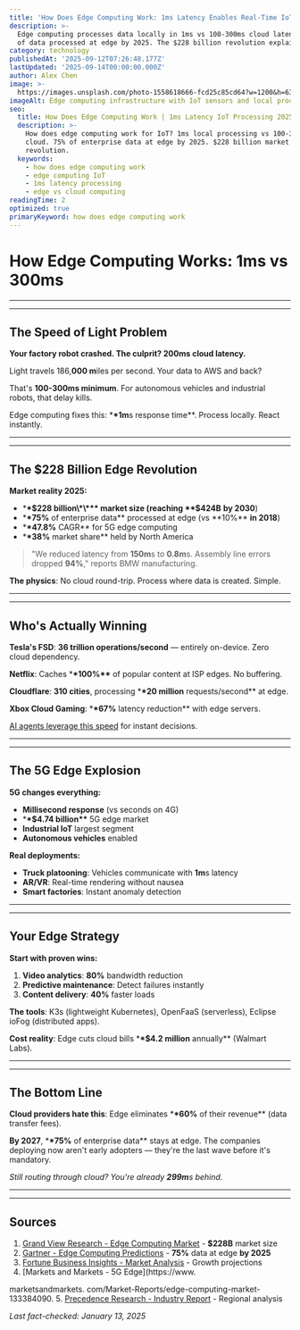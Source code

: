 ```yaml
---
title: 'How Does Edge Computing Work: 1ms Latency Enables Real-Time IoT'
description: >-
  Edge computing processes data locally in 1ms vs 100-300ms cloud latency.  75%
  of data processed at edge by 2025. The $228 billion revolution explained.
category: technology
publishedAt: '2025-09-12T07:26:48.177Z'
lastUpdated: '2025-09-14T00:00:00.000Z'
author: Alex Chen
image: >-
  https://images.unsplash.com/photo-1558618666-fcd25c85cd64?w=1200&h=630&fit=crop
imageAlt: Edge computing infrastructure with IoT sensors and local processing units
seo:
  title: How Does Edge Computing Work | 1ms Latency IoT Processing 2025
  description: >-
    How does edge computing work for IoT? 1ms local processing vs 100-300ms
    cloud. 75% of enterprise data at edge by 2025. $228 billion market
    revolution.
  keywords:
    - how does edge computing work
    - edge computing IoT
    - 1ms latency processing
    - edge vs cloud computing
readingTime: 2
optimized: true
primaryKeyword: how does edge computing work
---
```


# How Edge Computing Works: **1m**s vs **300m**s

---

---

## The Speed of Light Problem

**Your factory robot crashed. The culprit? **200m**s cloud latency.**

Light travels 186,**000 m**iles per second. Your data to AWS and back?

That's **100-**300m**s minimum**. For autonomous vehicles and industrial robots, that delay kills.

Edge computing fixes this: \***\*1m**s response time\*\*. Process locally. React instantly.

---

---

## The **$228 Billion** Edge Revolution

**Market reality 2025:**

- \***\*$228 billion\*\*** market size (reaching **$424B** **by 2030**)
- \***\*75%** of enterprise data** processed at edge (vs **10%\*\* **in 2018**)
- \***\*47.8%** CAGR\*\* for 5G edge computing
- \***\*38%** market share\*\* held by North America

>

> "We reduced latency from **150m**s to **0.8m**s. Assembly line errors dropped **94%**,"
> reports BMW manufacturing.

**The physics**: No cloud round-trip. Process where data is created. Simple.

---

---

## Who's Actually Winning

**Tesla's FSD**: **36 trillion operations/second** — entirely on-device. Zero cloud dependency.

**Netflix**: Caches \***\*100%\*\*** of popular content at ISP edges. No buffering.

**Cloudflare**: **310 cities**, processing \***\*20 million** requests/second\*\* at edge.

**Xbox Cloud Gaming**: \***\*67%** latency reduction\*\* with edge servers.

[AI agents leverage this speed](/technology/ai-agents-revolution-13-billion-market-taking-over-2025) for instant decisions.

---

---

## The 5G Edge Explosion

**5G changes everything:**

- **Millisecond response** (vs seconds on 4G)
- \***\*$4.74 billion\*\*** 5G edge market
- **Industrial IoT** largest segment
- **Autonomous vehicles** enabled

**Real deployments:**

- **Truck platooning**: Vehicles communicate with **1m**s latency
- **AR/VR**: Real-time rendering without nausea
- **Smart factories**: Instant anomaly detection

---

---

## Your Edge Strategy

**Start with proven wins:**

1. **Video analytics**: **80%** bandwidth reduction
2. **Predictive maintenance**: Detect failures instantly
3. **Content delivery**: **40%** faster loads

**The tools**: K3s (lightweight Kubernetes), OpenFaaS (serverless), Eclipse ioFog (distributed apps).

**Cost reality**: Edge cuts cloud bills \***\*$4.2 million** annually\*\* (Walmart Labs).

---

---

## The Bottom Line

**Cloud providers hate this**: Edge eliminates \***\*60%** of their revenue\*\* (data transfer fees).

**By 2027**, \***\*75%** of enterprise data\*\* stays at edge. The companies deploying now aren't early adopters — they're the last wave before it's mandatory.

_Still routing through cloud? You're already **299m**s behind._

---

---

## Sources

1. [Grand View Research - Edge Computing Market](https://www.grandviewresearch.com/industry-analysis/edge-computing-market) - **$228B** market size
2. [Gartner - Edge Computing Predictions](https://www.gartner.com/en/documents/5782915) - **75%** data at edge **by 2025**
3. [Fortune Business Insights - Market Analysis](https://www.fortunebusinessinsights.com/edge-computing-market-103760) - Growth projections
4. [Markets and Markets - 5G Edge](https://www.

marketsandmarkets. com/Market-Reports/edge-computing-market-133384090. 5. [Precedence Research - Industry Report](https://www.precedenceresearch.com/edge-computing-market) - Regional analysis

_Last fact-checked: January 13, 2025_
